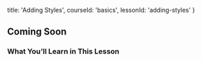 
  title: 'Adding Styles',
  courseId: 'basics',
  lessonId: 'adding-styles'
}

## Coming Soon

### What You’ll Learn in This Lesson

